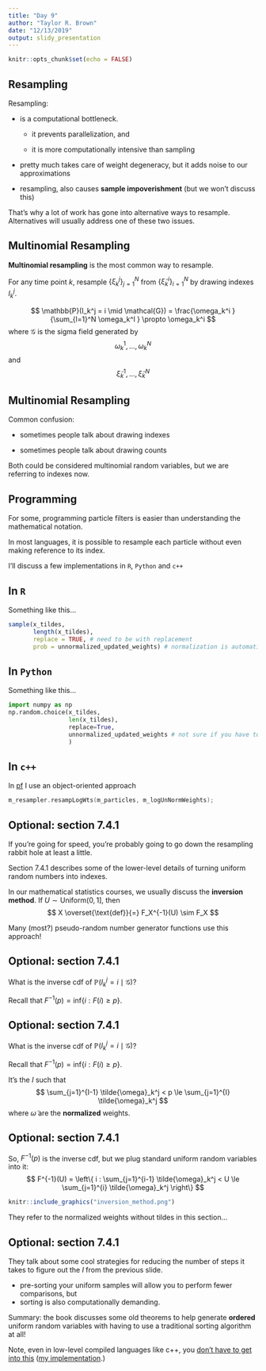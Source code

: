 ```yaml
---
title: "Day 9"
author: "Taylor R. Brown"
date: "12/13/2019"
output: slidy_presentation
---
```


```r
knitr::opts_chunk$set(echo = FALSE)
```


## Resampling

Resampling:

-  is a computational bottleneck. 
    * it prevents parallelization, and 
  
    * it is more computationally intensive than sampling

- pretty much takes care of weight degeneracy, but it adds noise to our approximations


- resampling, also causes **sample impoverishment** (but we won't discuss this)


That's why a lot of work has gone into alternative ways to resample. Alternatives will usually address one of these two issues.


## Multinomial Resampling

**Multinomial resampling** is the most common way to resample. 

For any time point $k$, resample $\{\xi_k^j\}_{j=1}^N$ from $\{\tilde{\xi}_k^i\}_{i=1}^N$ by drawing indexes $I_k^j$. 

$$
\mathbb{P}(I_k^j = i \mid \mathcal{G}) = \frac{\omega_k^i }{\sum_{l=1}^N \omega_k^l } \propto \omega_k^i
$$
where $\mathcal{G}$ is the sigma field generated by 
$$
\omega_k^1, \ldots, \omega_k^N
$$
and
$$
\tilde{\xi}_k^1, \ldots, \tilde{\xi}_k^N
$$


## Multinomial Resampling

Common confusion:

- sometimes people talk about drawing indexes

- sometimes people talk about drawing counts

Both could be considered multinomial random variables, but we are referring to indexes now.


## Programming

For some, programming particle filters is easier than understanding the mathematical notation. 

In most languages, it is possible to resample each particle without even making reference to its index.

I'll discuss a few implementations in `R`, `Python` and `c++`


## In `R`

Something like this...
```r
sample(x_tildes, 
       length(x_tildes), 
       replace = TRUE, # need to be with replacement 
       prob = unnormalized_updated_weights) # normalization is automatically done by the function :)
```


## In `Python`

Something like this...
```python
import numpy as np
np.random.choice(x_tildes, 
                 len(x_tildes), 
                 replace=True, 
                 unnormalized_updated_weights # not sure if you have to divide by the sum or not
                 )
```


## In `c++`


In [pf](https://github.com/tbrown122387/pf/blob/master/include/sisr_filter.h) I use an object-oriented approach
```c
m_resampler.resampLogWts(m_particles, m_logUnNormWeights);
```



## Optional: section 7.4.1

If you're going for speed, you're probably going to go down the resampling rabbit hole at least a little.

Section 7.4.1 describes some of the lower-level details of turning uniform random numbers into indexes.

In our mathematical statistics courses, we usually discuss the **inversion method**. If $U \sim \text{Uniform}(0,1]$, then 
$$
X \overset{\text{def}}{=} F_X^{-1}(U) \sim F_X
$$

Many (most?) pseudo-random number generator functions use this approach!

## Optional: section 7.4.1

What is the inverse cdf of $\mathbb{P}(I_k^j = i \mid \mathcal{G})$?

Recall that $F^{-1}(p) = \text{inf}\{ i  : F(i) \ge p \}$.


## Optional: section 7.4.1

What is the inverse cdf of $\mathbb{P}(I_k^j = i \mid \mathcal{G})$?

Recall that $F^{-1}(p) = \text{inf}\{ i  : F(i) \ge p \}$.

It's the $I$ such that 
$$
\sum_{j=1}^{I-1} \tilde{\omega}_k^j < p \le \sum_{j=1}^{I} \tilde{\omega}_k^j
$$
where $\tilde{\omega}$ are the **normalized** weights.


## Optional: section 7.4.1

So, $F^{-1}(p)$ is the inverse cdf, but we plug standard uniform random variables into it:
$$
F^{-1}(U) = \left\{ i :  \sum_{j=1}^{i-1} \tilde{\omega}_k^j < U \le \sum_{j=1}^{i} \tilde{\omega}_k^j \right\}
$$

```r
knitr::include_graphics("inversion_method.png")
```
They refer to the normalized weights without tildes in this section...

## Optional: section 7.4.1

They talk about some cool strategies for reducing the number of steps it takes to figure out the $I$ from the previous slide. 

- pre-sorting your uniform samples will allow you to perform fewer comparisons, but 
- sorting is also computationally demanding. 

Summary: the book discusses some old theorems to help generate **ordered** uniform random variables with having to use a traditional sorting algorithm at all!

Note, even in low-level compiled languages like c++, you [don't have to get into this](https://en.cppreference.com/w/cpp/numeric/random/discrete_distribution) ([my implementation](https://github.com/tbrown122387/pf/blob/515cb7f94fcd5ca13a12095af35bdee8412320a5/include/resamplers.h#L105).)